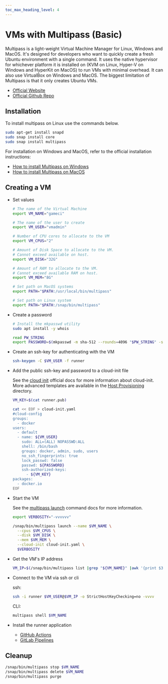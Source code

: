 ```yaml
---
toc_max_heading_level: 4
---
```


# VMs with Multipass (Basic)

Multipass is a light-weight Virtual Machine Manager for Linux, Windows and MacOS. It's designed for
developers who want to quickly create a fresh Ubuntu environment with a single command. It uses the
native hypervisor for whichever platform it is installed on (KVM on Linux, Hyper-V on Windows and
HyperKit on MacOS) to run VMs with minimal overhead. It can also use VirtualBox on Windows and
MacOS. The biggest limitation of Multipass is that it only creates Ubuntu VMs.

- [Official Website](https://multipass.run/)
- [Official Github Repo](https://github.com/canonical/multipass)

## Installation

To install multipass on Linux use the commands below.

```bash
sudo apt-get install snapd
sudo snap install core
sudo snap install multipass
```

For installation on Windows and MacOS, refer to the official installation instructions:

- [How to install Multipass on Windows](https://multipass.run/docs/installing-on-windows)
- [How to install Multipass on MacOS](https://multipass.run/docs/installing-on-macos)

## Creating a VM

- Set values

  ```bash
  # The name of the Virtual Machine
  export VM_NAME="gameci"

  # The name of the user to create
  export VM_USER="vmadmin"

  # Number of CPU cores to allocate to the VM
  export VM_CPUS="2"

  # Amount of Disk Space to allocate to the VM.
  # Cannot exceed available on host.
  export VM_DISK="32G"

  # Amount of RAM to allocate to the VM.
  # Cannot exceed available RAM on host.
  export VM_MEM="8G"

  # Set path on MacOS systems
  export PATH="$PATH:/usr/local/bin/multipass"

  # Set path on Linux system
  export PATH="$PATH:/snap/bin/multipass"
  ```

- Create a password

  ```bash
  # Install the mkpasswd utility
  sudo apt install -y whois

  read PW_STRING
  export PASSWORD=$(mkpasswd -m sha-512 --rounds=4096 "$PW_STRING" -s "saltsaltlettuce")
  ```

- Create an ssh-key for authenticating with the VM

  ```bash
  ssh-keygen -C $VM_USER -f runner
  ```

- Add the public ssh-key and password to a cloud-init file

  See the [cloud init](https://cloudinit.readthedocs.io/en/latest/topics/examples.html) official
  docs for more information about cloud-init. More advanced templates are available in the
  [Host Provisioning](../04-host-provisioning/03-cloud-init.mdx) directory.

  ```bash
  VM_KEY=$(cat runner.pub)

  cat << EOF > cloud-init.yaml
  #cloud-config
  groups:
    - docker
  users:
    - default
    - name: ${VM_USER}
      sudo: ALL=(ALL) NOPASSWD:ALL
      shell: /bin/bash
      groups: docker, admin, sudo, users
      no_ssh_fingerprints: true
      lock_passwd: false
      passwd: ${PASSWORD}
      ssh-authorized-keys:
        - ${VM_KEY}
  packages:
    - docker.io
  EOF
  ```

- Start the VM

  See the [multipass launch](https://multipass.run/docs/launch-command) command docs for more
  information.

  ```bash
  export VERBOSITY="-vvvvvv"

  /snap/bin/multipass launch --name $VM_NAME \
    --cpus $VM_CPUS \
    --disk $VM_DISK \
    --mem $VM_MEM \
    --cloud-init cloud-init.yaml \
    $VERBOSITY
  ```

- Get the VM's IP address

  ```bash
  VM_IP=$(/snap/bin/multipass list |grep "${VM_NAME}" |awk '{print $3}')
  ```

- Connect to the VM via ssh or cli

  ssh:

  ```bash
  ssh -i runner $VM_USER@$VM_IP -o StrictHostKeyChecking=no -vvvv
  ```

  CLI:

  ```bash
  multipass shell $VM_NAME
  ```

- Install the runner application

  - [GitHub Actions](../05-runner-application-installation/02-github-actions.mdx)
  - [GitLab Pipelines](../05-runner-application-installation/01-gitlab-pipelines.mdx)

## Cleanup

```bash
/snap/bin/multipass stop $VM_NAME
/snap/bin/multipass delete $VM_NAME
/snap/bin/multipass purge
```

